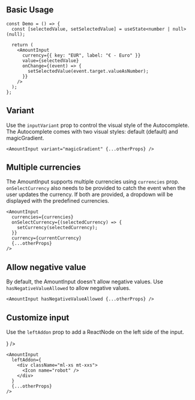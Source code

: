 
## Basic Usage

<Preview>
  <Demo />
</Preview>

```tsx sandbox
const Demo = () => {
  const [selectedValue, setSelectedValue] = useState<number | null>(null);

  return (
    <AmountInput
      currency={{ key: "EUR", label: "€ - Euro" }}
      value={selectedValue}
      onChange={(event) => {
        setSelectedValue(event.target.valueAsNumber);
      }}
    />
  );
};
```

## Variant

Use the `inputVariant` prop to control the visual style of the Autocomplete.
The Autocomplete comes with two visual styles: default (default) and magicGradient.

<Preview>
  <Demo variant="magicGradient" />
</Preview>

```tsx
<AmountInput variant="magicGradient" {...otherProps} />
```

## Multiple currencies

The AmountInput supports multiple currencies using `currencies` prop.
`onSelectCurrency` also needs to be provided to catch the event when the user updates the currency.
If both are provided, a dropdown will be displayed with the predefined currencies.

<Preview>
  <DemoWithMultipleCurrencies />
</Preview>

```tsx
<AmountInput
  currencies={currencies}
  onSelectCurrency={(selectedCurrency) => {
    setCurrency(selectedCurrency);
  }}
  currency={currentCurrency}
  {...otherProps}
/>
```

## Allow negative value

By default, the AmountInput doesn't allow negative values. Use `hasNegativeValueAllowed` to allow negative values.

<Preview>
  <Demo hasNegativeValueAllowed defaultValue={-1234} />
</Preview>

```tsx
<AmountInput hasNegativeValueAllowed {...otherProps} />
```

## Customize input

Use the `leftAddon` prop to add a ReactNode on the left side of the input.

<Preview>
  <Demo
    leftAddon={
      <div className="ml-xs mt-xxs">
        <Icon name="robot" />
      </div>
    }
  />
</Preview>

```tsx
<AmountInput
  leftAddon={
    <div className="ml-xs mt-xxs">
      <Icon name="robot" />
    </div>
  }
  {...otherProps}
/>
```
